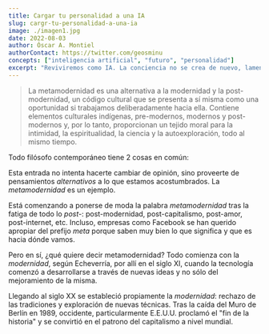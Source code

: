 ```yaml
---
title: Cargar tu personalidad a una IA
slug: cargr-tu-personalidad-a-una-ia
image: ./imagen1.jpg
date: 2022-08-03
author: Óscar A. Montiel
authorContact: https://twitter.com/geosminu
concepts: ["inteligencia artificial", "futuro", "personalidad"]
excerpt: "Reviviremos como IA. La conciencia no se crea de nuevo, lamentablemente."
---
```


<blockquote display="quote">
  La metamodernidad es una alternativa a la modernidad y la post-modernidad, un código cultural que se presenta a sí misma como una oportunidad si trabajamos deliberadamente hacia ella. Contiene elementos culturales indígenas, pre-modernos, modernos y post-modernos y, por lo tanto, proporcionan un tejido moral para la intimidad, la espiritualidad, la ciencia y la autoexploración, todo al mismo tiempo.
</blockquote>

Todo filósofo contemporáneo tiene 2 cosas en común:

Esta entrada no intenta hacerte cambiar de opinión, sino proveerte de pensamientos *alternativos* a lo que estamos acostumbrados. La *metamodernidad* es un ejemplo.

Está comenzando a ponerse de moda la palabra *metamodernidad* tras la fatiga de todo lo *post-*: post-modernidad, post-capitalismo, post-amor, post-internet, etc. Incluso, empresas como Facebook se han querido apropiar del prefijo *meta* porque saben muy bien lo que significa y que es hacia dónde vamos.

Pero en sí, ¿qué quiere decir metamodernidad? Todo comienza con la *modernidad*, según Echeverría, por allí en el siglo XI, cuando la tecnología comenzó a desarrollarse a través de nuevas ideas y no sólo del mejoramiento de la misma.

Llegando al siglo XX se estableció propiamente la *modernidad*: rechazo de las tradiciones y exploración de nuevas técnicas. Tras la caída del Muro de Berlín en 1989, occidente, particularmente E.E.U.U. proclamó el "fin de la historia" y se convirtió en el patrono del capitalismo a nivel mundial.
